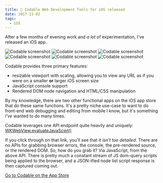 ```yaml
---
title: 🎉 Codable Web Development Tools for iOS released
date: 2017-11-02
tags:
  - iOS
---
```


After a few months of evening work and *a lot* of experimentation, I've released an iOS app.

![Codable screenshot](./codable-1-0-1.jpg)
![Codable screenshot](./codable-1-0-2.jpg)
![Codable screenshot](./codable-1-0-3.jpg)
![Codable screenshot](./codable-1-0-4.jpg)
![Codable screenshot](./codable-1-0-6.jpg)
![Codable screenshot](./codable-1-0-7.jpg)

Codable provides three primary features:
- resizable viewport with scaling, allowing you to view any URL as if you were on a smaller **or** larger iOS screen size
- JavaScript console support
- Rendered DOM node navigation and HTML/CSS manipulation

By my knowledge, there are two other functional apps on the iOS app store that do these same functions. It's a pretty niche use-case to want to do front-end web debugging and editing from mobile I know, but it's something *I've* wanted to do many times.

Codable leverages one API endpoint quite heavily and uniquely: [WKWebView.evaluateJavaScipt()](https://developer.apple.com/documentation/webkit/wkwebview/1415017-evaluatejavascript)

If you click through on that link, you'll see that it *isn't too detailed*. There are no APIs for grabbing browser errors, the console, the pre-rendered source, or the rendered DOM. So, how do you grab it? Via JavaScript, from the above API. There is pretty much a constant stream of JS dom-query scripts being applied to the browser, and a JSON-ified node list script response is then captured coming out.

[Go to Codable on the App Store](http://appstore.com/codable)
